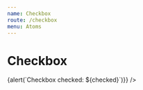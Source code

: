 ```yaml
---
name: Checkbox
route: /checkbox
menu: Atoms
---
```




# Checkbox


<Playground>
  <Checkbox 
    displayText="Checkbox"
    disabled={false} 
    handleChange={(checked, value) => {alert(`Checkbox checked: ${checked}`)}}
/>
</Playground>

<PropsTable of={Checkbox} />
